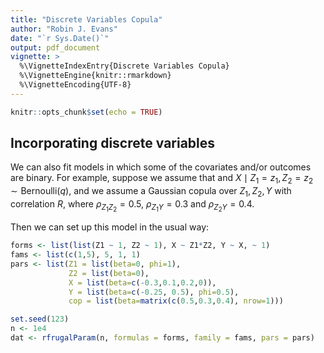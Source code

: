 ```yaml
---
title: "Discrete Variables Copula"
author: "Robin J. Evans"
date: "`r Sys.Date()`"
output: pdf_document
vignette: >
  %\VignetteIndexEntry{Discrete Variables Copula}
  %\VignetteEngine{knitr::rmarkdown}
  %\VignetteEncoding{UTF-8}
---
```


```r
knitr::opts_chunk$set(echo = TRUE)
```

## Incorporating discrete variables

We can also fit models in which some of the covariates and/or outcomes are 
binary.  For example, suppose we assume that 
\begin{align*}
Z_1 &\sim N(0, \sigma_1^2) & Z_2 &\sim \text{Bernoulli}(p_2) & Y \mid do(X=x) \sim N(0, \sigma_y^2)
\end{align*}
and $X \mid Z_1=z_1,Z_2=z_2 \sim \text{Bernoulli}(q)$, and we assume a Gaussian
copula over $Z_1,Z_2,Y$ with correlation $R$, where $\rho_{Z_1Z_2} = 0.5$, 
$\rho_{Z_1Y} = 0.3$ and $\rho_{Z_2Y} = 0.4$.

Then we can set up this model in the usual way:
```r
forms <- list(list(Z1 ~ 1, Z2 ~ 1), X ~ Z1*Z2, Y ~ X, ~ 1)
fams <- list(c(1,5), 5, 1, 1)
pars <- list(Z1 = list(beta=0, phi=1),
             Z2 = list(beta=0),
             X = list(beta=c(-0.3,0.1,0.2,0)),
             Y = list(beta=c(-0.25, 0.5), phi=0.5),
             cop = list(beta=matrix(c(0.5,0.3,0.4), nrow=1)))
```

```r
set.seed(123)
n <- 1e4
dat <- rfrugalParam(n, formulas = forms, family = fams, pars = pars)
```
